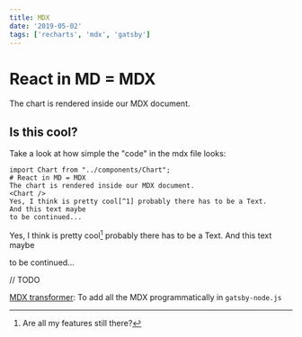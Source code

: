 ```yaml
---
title: MDX
date: '2019-05-02'
tags: ['recharts', 'mdx', 'gatsby']
---
```



# React in MD = MDX
The chart is rendered inside our MDX document.

<Chart />


## Is this cool?

Take a look at how simple the "code" in the mdx file looks:

```mdx
import Chart from "../components/Chart";
# React in MD = MDX
The chart is rendered inside our MDX document.
<Chart />
Yes, I think is pretty cool[^1] probably there has to be a Text.
And this text maybe
to be continued...
```

Yes, I think is pretty cool[^1] probably there has to be a Text.
And this text maybe

to be continued...

[^1]: Are all my features still there?


// TODO


[MDX transformer](https://www.gatsbyjs.org/packages/gatsby-transformer-mdx/?=mdx):
To add all the MDX programmatically in `gatsby-node.js`
